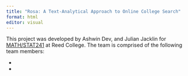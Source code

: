 ```yaml
---
title: "Rosa: A Text-Analytical Approach to Online College Search"
format: html
editor: visual
---
```


This project was developed by Ashwin Dev, and Julian Jacklin for [MATH/STAT241](https://aallorant.github.io/math241s24/) at Reed College. The team is comprised of the following team members:


- 

- 
